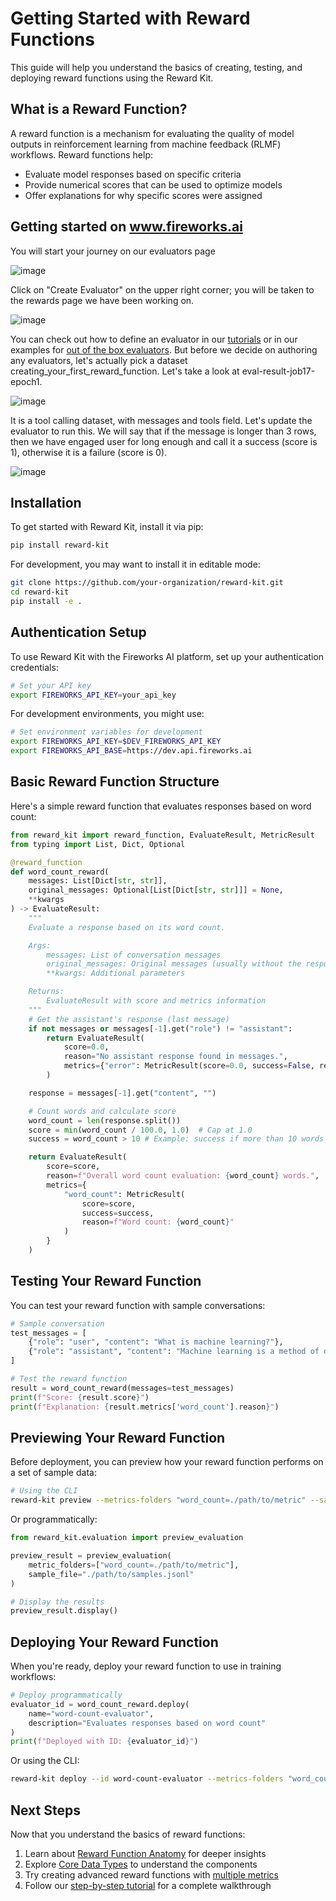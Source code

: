 # Getting Started with Reward Functions

This guide will help you understand the basics of creating, testing, and deploying reward functions using the Reward Kit.

## What is a Reward Function?

A reward function is a mechanism for evaluating the quality of model outputs in reinforcement learning from machine feedback (RLMF) workflows. Reward functions help:

- Evaluate model responses based on specific criteria
- Provide numerical scores that can be used to optimize models
- Offer explanations for why specific scores were assigned

## Getting started on www.fireworks.ai

You will start your journey on our evaluators page

![image](images/list_of_evaluators.png)

Click on "Create Evaluator" on the upper right corner; you will be taken to the rewards page we have been working on.

![image](images/create_evaluator.png)

You can check out how to define an evaluator in our [tutorials](../tutorials) or in our examples for [out of the box evaluators](../examples). But before we decide on authoring any evaluators, let's actually pick a dataset creating_your_first_reward_function. Let's take a look at eval-result-job17-epoch1.

![image](images/create_evaluator_data.png)

It is a tool calling dataset, with messages and tools field. Let's update the evaluator to run this. We will say that if the message is longer than 3 rows, then we have engaged user for long enough and call it a success (score is 1), otherwise it is a failure (score is 0).

![image](images/create_evaluator_data.png)


## Installation

To get started with Reward Kit, install it via pip:

```bash
pip install reward-kit
```

For development, you may want to install it in editable mode:

```bash
git clone https://github.com/your-organization/reward-kit.git
cd reward-kit
pip install -e .
```

## Authentication Setup

To use Reward Kit with the Fireworks AI platform, set up your authentication credentials:

```bash
# Set your API key
export FIREWORKS_API_KEY=your_api_key
```

For development environments, you might use:

```bash
# Set environment variables for development
export FIREWORKS_API_KEY=$DEV_FIREWORKS_API_KEY
export FIREWORKS_API_BASE=https://dev.api.fireworks.ai
```

## Basic Reward Function Structure

Here's a simple reward function that evaluates responses based on word count:

```python
from reward_kit import reward_function, EvaluateResult, MetricResult
from typing import List, Dict, Optional

@reward_function
def word_count_reward(
    messages: List[Dict[str, str]],
    original_messages: Optional[List[Dict[str, str]]] = None,
    **kwargs
) -> EvaluateResult:
    """
    Evaluate a response based on its word count.

    Args:
        messages: List of conversation messages
        original_messages: Original messages (usually without the response being evaluated)
        **kwargs: Additional parameters

    Returns:
        EvaluateResult with score and metrics information
    """
    # Get the assistant's response (last message)
    if not messages or messages[-1].get("role") != "assistant":
        return EvaluateResult(
            score=0.0,
            reason="No assistant response found in messages.",
            metrics={"error": MetricResult(score=0.0, success=False, reason="No assistant response found")}
        )

    response = messages[-1].get("content", "")

    # Count words and calculate score
    word_count = len(response.split())
    score = min(word_count / 100.0, 1.0)  # Cap at 1.0
    success = word_count > 10 # Example: success if more than 10 words

    return EvaluateResult(
        score=score,
        reason=f"Overall word count evaluation: {word_count} words.",
        metrics={
            "word_count": MetricResult(
                score=score,
                success=success,
                reason=f"Word count: {word_count}"
            )
        }
    )
```

## Testing Your Reward Function

You can test your reward function with sample conversations:

```python
# Sample conversation
test_messages = [
    {"role": "user", "content": "What is machine learning?"},
    {"role": "assistant", "content": "Machine learning is a method of data analysis that automates analytical model building."}
]

# Test the reward function
result = word_count_reward(messages=test_messages)
print(f"Score: {result.score}")
print(f"Explanation: {result.metrics['word_count'].reason}")
```

## Previewing Your Reward Function

Before deployment, you can preview how your reward function performs on a set of sample data:

```bash
# Using the CLI
reward-kit preview --metrics-folders "word_count=./path/to/metric" --samples ./path/to/samples.jsonl
```

Or programmatically:

```python
from reward_kit.evaluation import preview_evaluation

preview_result = preview_evaluation(
    metric_folders=["word_count=./path/to/metric"],
    sample_file="./path/to/samples.jsonl"
)

# Display the results
preview_result.display()
```

## Deploying Your Reward Function

When you're ready, deploy your reward function to use in training workflows:

```python
# Deploy programmatically
evaluator_id = word_count_reward.deploy(
    name="word-count-evaluator",
    description="Evaluates responses based on word count"
)
print(f"Deployed with ID: {evaluator_id}")
```

Or using the CLI:

```bash
reward-kit deploy --id word-count-evaluator --metrics-folders "word_count=./path/to/metric" --force
```

## Next Steps

Now that you understand the basics of reward functions:

1. Learn about [Reward Function Anatomy](reward_function_anatomy.md) for deeper insights
2. Explore [Core Data Types](core_data_types.md) to understand the components
3. Try creating advanced reward functions with [multiple metrics](../examples/advanced_reward_functions.md)
4. Follow our [step-by-step tutorial](../tutorials/creating_your_first_reward_function.md) for a complete walkthrough
